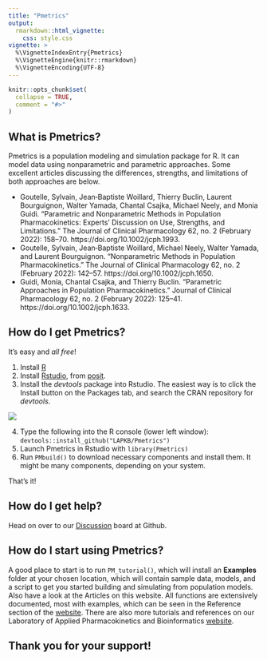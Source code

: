 ```yaml
---
title: "Pmetrics"
output: 
  rmarkdown::html_vignette:
    css: style.css
vignette: >
  %\VignetteIndexEntry{Pmetrics}
  %\VignetteEngine{knitr::rmarkdown}
  %\VignetteEncoding{UTF-8}
---
```


```r
knitr::opts_chunk$set(
  collapse = TRUE,
  comment = "#>"
)
```

## What is Pmetrics?
Pmetrics is a population modeling and simulation package for R. It can model data using nonparametric and parametric approaches. Some excellent articles discussing the differences, strengths, and limitations of both approaches are below.

* Goutelle, Sylvain, Jean‐Baptiste Woillard, Thierry Buclin, Laurent Bourguignon, Walter Yamada, Chantal Csajka, Michael Neely, and Monia Guidi. “Parametric and Nonparametric Methods in Population Pharmacokinetics: Experts’ Discussion on Use, Strengths, and Limitations.” The Journal of Clinical Pharmacology 62, no. 2 (February 2022): 158–70. https://doi.org/10.1002/jcph.1993.
* Goutelle, Sylvain, Jean‐Baptiste Woillard, Michael Neely, Walter Yamada, and Laurent Bourguignon. “Nonparametric Methods in Population Pharmacokinetics.” The Journal of Clinical Pharmacology 62, no. 2 (February 2022): 142–57. https://doi.org/10.1002/jcph.1650.
* Guidi, Monia, Chantal Csajka, and Thierry Buclin. “Parametric Approaches in Population Pharmacokinetics.” Journal of Clinical Pharmacology 62, no. 2 (February 2022): 125–41. https://doi.org/10.1002/jcph.1633.

## How do I get Pmetrics?

It's easy and *all free*!

1. Install [R](https://cran.r-project.org)
2. Install [Rstudio](https://www.rstudio.com), from [posit](https://posit.co).
3. Install the *devtools* package into Rstudio. The easiest way is to click the Install button on the Packages tab, and search the CRAN repository for *devtools*.


![](Images/installPkg.png)  
  
4. Type the following into the R console (lower left window):
`devtools::install_github("LAPKB/Pmetrics")`
5. Launch Pmetrics in Rstudio with `library(Pmetrics)`
6. Run `PMbuild()` to download necessary components and install them. It might be many components, depending on your system.

That's it! 

## How do I get help?

Head on over to our [Discussion](https://github.com/LAPKB/Pmetrics/discussions) board at Github.

## How do I start using Pmetrics?

A good place to start is to run `PM_tutorial()`, which will install an **Examples** folder at your chosen location, which will contain sample data, models, and a script to get you started building and simulating from population models. Also have a look at the Articles on this website. All functions are extensively documented, most with examples, which can be seen in the Reference section of the [website](https://lapkb.github.io/Pmetrics/). There are also more tutorials and references on our Laboratory of Applied Pharmacokinetics and Bioinformatics [website](http://www.lapk.org).

## Thank you for your support!
